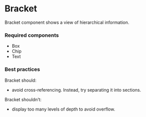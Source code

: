 <Meta title="Components/Bracket/Bracket" />

# Bracket

Bracket component shows a view of hierarchical information.

### Required components

- Box
- Chip
- Text

### Best practices

Bracket should:
- avoid cross-referencing. Instead, try separating it into sections.

Bracket shouldn’t:
- display too many levels of depth to avoid overflow.